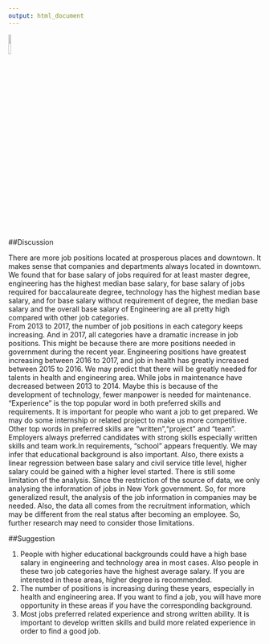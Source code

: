 ```yaml
---
output: html_document
---
```


<img src="image/job_icon2.png" style="width:10%"> 

##Discussion

There are more job positions located at prosperous places and downtown. It makes sense that companies and departments always located in downtown.  
We found that for base salary of jobs required for at least master degree, engineering has the highest median base salary, for base salary of jobs required for baccalaureate degree, technology has the highest median base salary, and for base salary without requirement of degree, the median base salary and the overall base salary of Engineering are all pretty high compared with other job categories.   
From 2013 to 2017, the number of job positions in each category keeps increasing. And in 2017, all categories have a dramatic increase in job positions. This might be because there are more positions needed in government during the recent year.  Engineering positions have greatest increasing between 2016 to 2017, and job in health has greatly increased between 2015 to 2016. We may predict that there will be greatly needed for talents in health and engineering area. While jobs in maintenance have decreased between 2013 to 2014. Maybe this is because of the development of technology, fewer manpower is needed for maintenance.  
"Experience" is the top popular word in both preferred skills and requirements. It is important for people who want a job to get prepared. We may do some internship or related project to make us more competitive. Other top words in preferred skills are "written","project" and "team". Employers always preferred candidates with strong skills especially written skills and team work.In requirements, "school" appears frequently. We may infer that educational background is also important. Also, there exists a linear regression between base salary and civil service title level, higher salary could be gained with a higher level started. 
There is still some limitation of the analysis. Since the restriction of the source of data, we only analysing the information of jobs in New York government. So, for more generalized result, the analysis of the job information in companies may be needed. Also, the data all comes from the recruitment information, which may be different from the real status after becoming an employee. So, further research may need to consider those limitations.


##Suggestion

1. People with higher educational backgrounds could have a high base salary in engineering and technology area in most cases. Also people in these two job categories have the highest average salary. If you are interested in these areas, higher degree is recommended.   
2. The number of positions is increasing during these years, especially in health and engineering area. If you want to find a job, you will have more opportunity in these areas if you have the corresponding background.   
3. Most jobs preferred related experience and strong written ability. It is important to develop written skills and build more related experience in order to find a good job.


